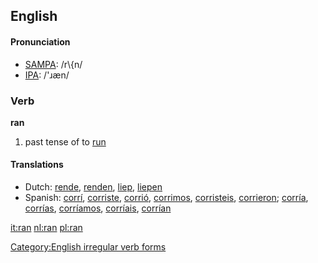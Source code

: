 ==English==

{{rank|send|glad|hair|564|ran|important|mine|wild}}

====Pronunciation====
*[[w:SAMPA|SAMPA]]: /r\{n/
*[[w:IPA|IPA]]: /'ɹæn/

===Verb===
'''ran'''
# past tense of to [[run]]

====Translations====
*Dutch: [[rende]], [[renden]], [[liep]], [[liepen]]
*Spanish: [[corrí]], [[corriste]], [[corrió]], [[corrimos]], [[corristeis]], [[corrieron]]; [[corría]], [[corrías]], [[corríamos]], [[corríais]], [[corrían]]

[[Category:English irregular verb forms]]

[[it:ran]]
[[nl:ran]]
[[pl:ran]]